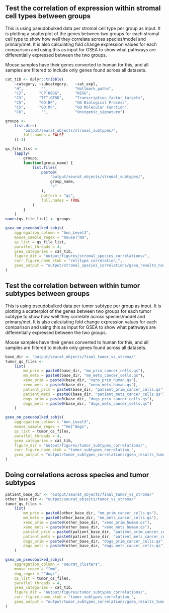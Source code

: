 ## Test the correlation of expression within stromal cell types between groups
This is using pseudobulked data per stromal cell type per group as input. It is plotting a scatterplot of the genes between two groups for each stromal cell type to show how well they correlate across species/model and primary/met. It is also calculating fold change expression values for each comparison and using this as input for GSEA to show what pathways are differentially expressed between the two groups.

Mouse samples have their genes converted to human for this, and all samples are filtered to include only genes found across all datasets.
```r
cat_tib <- dplyr::tribble(
    ~category, ~subcategory,   ~cat_expl,
    "H",        "",            "Hallmark_paths",
    "C2",      "CP:KEGG",      "KEGG",
    "C3",      "TFT:GTRD",     "Transcription_factor_targets",
    "C5",      "GO:BP",        "GO Biological Process",
    "C5",      "GO:MF",        "GO Molecular Function",
    "C6",       "",            "Oncogenic_signature")

groups <-
    list.dirs(
        "output/seurat_objects/stromal_subtypes/",
        full.names = FALSE
    )[-1]

qs_file_list <-
    lapply(
        groups,
        function(group_name) {
            list.files(
                paste0(
                    "output/seurat_objects/stromal_subtypes/",
                    group_name,
                    "/"
                ),
                pattern = "qs",
                full.names = TRUE
            )
        }
    )
names(qs_file_list) <- groups

gsea_on_pseuobulked_sobjs(
    aggregation_column = "Ann_Level3",
    mouse_sample_regex = "mouse|^mm",
    qs_list = qs_file_list,
    parallel_threads = 4,
    gsea_categories = cat_tib,
    figure_dir = "output/figures/stromal_species_correlations/",
    corr_figure_name_stub = "celltype_correlation_",
    gsea_output = "output/stromal_species_correlations/gsea_results_normal.tsv"
)
```

## Test the correlation between within tumor subtypes between groups
This is using pseudobulked data per tumor subtype per group as input. It is plotting a scatterplot of the genes between two groups for each tumor subtype to show how well they correlate across species/model and primary/met. It is also calculating fold change expression values for each comparison and using this as input for GSEA to show what pathways are differentially expressed between the two groups.

Mouse samples have their genes converted to human for this, and all samples are filtered to include only genes found across all datasets.
```r
base_dir <- "output/seurat_objects/final_tumor_vs_stroma/"
tumor_qs_files <-
    list(
        mm_prim = paste0(base_dir, "mm_prim_cancer_cells.qs"),
        mm_mets = paste0(base_dir, "mm_mets_cancer_cells.qs"),
        xeno_prim = paste0(base_dir, "xeno_prim_human.qs"),
        xeno_mets = paste0(base_dir, "xeno_mets_human.qs"),
        patient_prim = paste0(base_dir, "patient_prim_cancer_cells.qs"),
        patient_mets = paste0(base_dir, "patient_mets_cancer_cells.qs"),
        dogs_prim = paste0(base_dir, "dogs_prim_cancer_cells.qs"),
        dogs_mets = paste0(base_dir, "dogs_mets_cancer_cells.qs")
    )

gsea_on_pseuobulked_sobjs(
    aggregation_column = "Ann_Level3",
    mouse_sample_regex = "^mm|^dogs",
    qs_list = tumor_qs_files,
    parallel_threads = 4,
    gsea_categories = cat_tib,
    figure_dir = "output/figures/tumor_subtypes_correlations/",
    corr_figure_name_stub = "tumor_subtypes_correlation_",
    gsea_output = "output/tumor_subtypes_correlations/gsea_results_tumor.tsv"
)
```


## Doing correlations across species and tumor subtypes
```r
patient_base_dir <- "output/seurat_objects/final_tumor_vs_stroma/"
other_base_dir <- "output/seurat_objects/tumor_vs_stroma/"
tumor_qs_files <-
    list(
        mm_prim = paste0(other_base_dir, "mm_prim_cancer_cells.qs"),
        mm_mets = paste0(other_base_dir, "mm_mets_cancer_cells.qs"),
        xeno_prim = paste0(other_base_dir, "xeno_prim_human.qs"),
        xeno_mets = paste0(other_base_dir, "xeno_mets_human.qs"),
        patient_prim = paste0(patient_base_dir, "patient_prim_cancer_cells.qs"),
        patient_mets = paste0(patient_base_dir, "patient_mets_cancer_cells.qs"),
        dogs_prim = paste0(other_base_dir, "dogs_prim_cancer_cells.qs"),
        dogs_mets = paste0(other_base_dir, "dogs_mets_cancer_cells.qs")
    )

gsea_on_pseuobulked_sobjs(
    aggregation_column = "seurat_clusters",
    mouse_regex = "^mm",
    dog_regex = "^dogs",
    qs_list = tumor_qs_files,
    parallel_threads = 4,
    gsea_categories = cat_tib,
    figure_dir = "output/figures/tumor_subtypes_correlations/",
    corr_figure_name_stub = "tumor_subtypes_correlation_",
    gsea_output = "output/tumor_subtypes_correlations/gsea_results_tumor.tsv"
)
```
